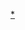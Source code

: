 {{Military navigation
|name = 拿破仑战争
|title = [[拿破崙戰爭]]
|bodyclass = hlist
|state = collapsed
|category = Napoleonic Wars
|style = wide
|above =
* '''[[第三次反法同盟]]'''
* '''[[第四次反法同盟]]'''
* '''[[半岛战争]]'''
* '''[[第五次反法同盟]]'''
* '''[[俄法战争]]'''
* '''[[第六次反法同盟]]'''
* '''[[百日王朝|第七次反法同盟]]'''

|group1 = 交戰國
|list1 =
 {{Navbox |child
|groupwidth = 11em
|groupstyle = {{WPMILHIST Infobox style|nav_box_label}}
|group1 = 法國、{{link-en|姐妹共和國|Sister Republic|傀儡國}}<br />及其盟邦
|list1 =
* [[法兰西第一帝国|法國]]
* {{link-en|波蘭軍團 (拿破崙時代)|Polish Legions (Napoleonic period)|波蘭軍團}}
* [[華沙公國|華沙大公國]]
* [[義大利王國 (拿破崙時代)|義大利]]
* [[荷兰王国 (1806年－1810年)|荷蘭]]
* [[伊特鲁里亚王国|伊特鲁里亚]]
* {{link-en|拿破崙時代的瑞士|Switzerland in the Napoleonic era#Act_of_Mediation|瑞士聯邦}}
* [[那不勒斯王国|那不勒斯]]
* [[萊茵邦聯]]
** [[巴伐利亞王國|巴伐利亞]]
** [[萨克森王国|薩克森]]
** [[威斯特法倫王國|威斯伐倫]]
** [[符騰堡王國|符騰堡]]
* [[丹麥-挪威]]
* [[奥斯曼帝国]]
* [[卡扎尔王朝|波斯]]
* [[西班牙王国 (1808年－1813年)|西班牙]]
| group2 = [[反法同盟]]
| list2 =
* [[大不列颠及爱尔兰联合王国|英國]]
* [[奧地利帝國|奧地利]]
* [[俄罗斯帝国|俄羅斯]]
* [[普魯士王國|普魯士]]
* [[西班牙帝國|西班牙]]
* [[葡萄牙帝國|葡萄牙]]
* [[兩西西里王國|西西里]]
* [[教宗国]]
* [[奥斯曼帝国]]
* [[卡扎尔王朝|波斯]]
* [[薩丁尼亞王國|薩丁尼亞]]
* [[瑞典历史#近代|瑞典]]
* [[荷蘭聯合王國|荷蘭]]
* [[不伦瑞克公国|布倫瑞克]]
* [[不伦瑞克-吕讷堡选侯国|漢諾威]]
* [[拿騷公國|拿騷]]
* [[波旁王朝|法國保王派]]
 }}

|group2 = 主要战斗
|list2 =
 {{Navbox |child
|groupwidth = 11em
|groupstyle = {{WPMILHIST Infobox style|nav_box_label}}
|ovenodd = swap
|group1 = [[法国大革命战争|前奏]]
|list1 =
* [[法国大革命]]
* [[第一次反法同盟]]
* [[第二次反法同盟]]
* [[雾月政变]]
* {{link-en|拿破崙試圖入侵聯合王國|Napoleon's planned invasion of the United Kingdom|試圖入侵英國}}
* {{link-en|昂吉安公爵路易·安托万|Louis Antoine, Duke of Enghien|昂吉安公爵之死}}
* {{link-en|拿破崙的加冕大典|Coronation of Napoleon I}}
|group2 = 1805年
|list2 =
* [[鑽石岩海戰|鑽石岩]]
* {{link-en|芬尼斯特雷角海戰 (1805年)|Battle of Cape Finisterre (1805)|芬尼斯特雷角}}
* {{link-en|韋爾廷根之戰|Battle of Wertingen|韋爾廷根}}
* [[金茨堡之战|金茨堡]]
* [[哈斯拉赫-容金根戰役|哈斯拉赫-容金根]]
* [[埃尔兴根戰役|埃爾興根]]
* [[乌尔姆之战|烏爾姆]]
* [[维罗纳战役|维罗纳]]
* [[特拉法加海戰|特拉法加]]
* [[卡爾迪耶羅戰役|卡爾迪耶羅]]
* {{link-en|奧特加爾角海戰|Battle of Cape Ortegal|奧特加爾角}}
* {{link-en|阿姆施泰滕之戰|Battle of Amstetten|阿姆施泰滕}}
* [[迪恩施泰因之戰|迪恩施泰因]]
* {{link-en|申格拉本之戰|Battle of Schöngrabern|申格拉本}}
* [[威尼托自由堡之战|威尼托自由堡]]
* [[奧斯特利茨戰役|奧斯特里茨]]
|group3 = 1806年
|list3 =
* [[加埃塔之围|加埃塔]]
* [[坎波坦尼斯之戰|坎波坦尼斯]]
* {{link-en|馬伊達之戰|Battle of Maida|馬伊達}}
* [[施莱茨之战|施萊茨]]
* [[萨尔费尔德战役|萨尔费尔德]]
* [[耶拿-奧爾施泰特會戰|耶拿-奧爾施泰特]]
* [[爱尔福特之降|爱尔福特]]
* [[哈雷战役|哈雷]]
* [[馬德堡圍城戰 (1806年)|馬德堡]]
* [[普伦茨劳战役|普倫茨勞]]
* [[帕瑟瓦尔克之降|帕瑟瓦爾克]]
* [[斯德丁之降|斯德丁]]
* [[瓦伦-诺森丁之战|瓦倫-諾森丁]]
* [[吕贝克战役|呂貝克]]
* [[大波蘭起義 (1806年)|大波蘭起義]]
* [[哈默尔恩之围|哈默爾恩]]
* [[查尔诺沃之战|查爾諾沃]]
* {{link-en|戈維明之戰|Battle of Golymin|戈維明之戰}}
* {{link-en|普烏圖斯克之戰|Battle of Pułtusk|普烏圖斯克}}
|group4 = 1807年
|list4 =
* [[莫龙根之战|莫龍根]]
* [[施特拉尔松德之围|施特拉爾松德]]
* [[阿伦施泰因之战|阿伦施泰因]]
* [[埃劳战役|埃勞]]
* [[奥斯特罗文卡之战|奧斯特羅文卡]]
* {{link-en|科爾貝格圍城戰 (1807年)|Siege of Kolberg (1807)|科爾貝格}}
* [[但澤圍城戰 (1807年)|但澤]]
* {{link-en|米萊托之戰|Battle of Mileto|米萊托}}
* [[古特斯塔特-德盆之战|古特斯塔特-德盆]]
* {{link-en|海爾斯貝格之戰|Battle of Heilsberg|海爾斯貝格}}
* [[弗里德蘭戰役|弗里德蘭]]
* [[入侵葡萄牙 (1807年)|入侵葡萄牙]]
|group5 = 1808年
|list5 =
* [[五月二日起義|五月二日]]
* {{link-en|埃爾布魯克戰鬥|Combat of El Bruch|布魯克}}
* {{link-en|俘虜羅西利支隊|Capture of the Rosily Squadron|羅西利支隊}}
* {{link-en|卡韋松之戰|Battle of Cabezón|卡韋松}}
* {{link-en|第一次薩拉戈薩圍城戰|First Siege of Zaragoza|第一次薩拉戈薩}}
* [[第一次赫罗纳之战|第一次赫罗纳]]
* [[瓦倫西亞之戰|瓦倫西亚]]
* {{link-en|里奧塞科城之戰|Battle of Medina de Rioseco|里奧塞科城}}
* [[拜倫之戰|拜倫]]
* [[羅利薩之戰|羅利薩]]
* [[維梅魯之戰|維梅魯]]
* {{link-en|潘科爾沃之戰|Battle of Pancorbo (1808)|潘科爾沃}}
* {{link-en|巴爾馬塞達之戰|Battle of Valmaseda|巴爾馬塞達}}
* {{link-en|布爾戈斯之戰|Battle of Burgos|布爾戈斯}}
* [[罗萨斯之围|罗萨斯]]
* {{link-en|埃斯皮諾薩-德洛斯蒙特羅斯之戰|Battle of Espinosa de los Monteros|埃斯皮諾薩}}
* [[卡德德乌之战|卡德德乌]]
* {{link-en|圖德拉之戰|Battle of Tudela|圖德拉}}
* {{link-en|索莫謝拉之戰|Battle of Somosierra|索莫謝拉}}
* {{link-en|第二次薩拉戈薩圍城戰|Second Siege of Zaragoza|第二次薩拉戈薩}}
* [[莫林斯-德雷伊之战|莫林斯-德雷伊]]
* {{link-en|薩阿貢之戰|Battle of Sahagún|薩阿貢}}
* [[貝納文特之戰|貝納文特]]
|group6 = 1809年
|list6 =
* {{link-en|卡斯特利翁之戰|Battle of Castellón|卡斯特利翁}}
* [[乌克莱斯戰役|烏克萊斯]]
* [[科魯尼亞戰役|科魯尼亞]]
* [[布拉加之战|布拉加]]
* {{link-en|巴利斯之戰|Battle of Valls|巴利斯}}
* [[提洛人叛亂|-{zh-hans:蒂罗尔; zh-hk:蒂羅爾; zh-tw:提洛;}-人叛亂]]
* {{link-en|自由鎮之戰 (1809年)|Battle of Villafranca (1809)|自由鎮}}
* [[米亞哈達斯之戰|米亞哈達斯]]
* {{link-en|洛斯耶韋內斯之戰|Battle of Los Yébenes|洛斯耶韋內斯}}
* {{link-en|雷阿爾城之戰|Battle of Ciudad Real|雷阿爾城}}
* {{link-en|第一次波爾圖之戰|First Battle of Porto|第一次波爾圖}}
* {{link-en|麥德林之戰|Battle of Medellín|麥德林}}
* [[阿尔坎塔拉之战|阿尔坎塔拉]]
* {{link-en|貝吉塞爾山之戰|Battles of Bergisel|貝吉塞爾山}}
* [[薩奇萊之戰|薩奇萊]]
* [[托伊根-豪森之戰|托伊根-豪森]]
* {{link-en|拉申之戰 (1809年)|Battle of Raszyn (1809)|拉申}}
* [[阿本斯貝格之戰|阿本斯貝格]]
* [[蘭休特戰役 (1809年)|蘭茨胡特]]
* [[埃克米爾之戰|埃克米爾]]
* [[雷根斯堡之戰|雷根斯堡]]
* [[諾伊馬克特-聖法伊特之戰|諾伊馬克特-圣法伊特]]
* [[达尔马提亚战役 (1809年)|達爾馬提亞]]
* [[埃伯斯貝格戰役|埃伯斯貝格]]
* {{link-en|第三次赫羅納圍城戰|Third Siege of Gerona|赫羅納}}
* [[卡尔迪耶罗之战 (1809年)|卡爾迪耶羅]]
* [[皮亞韋河之戰 (1809年)|皮亞韋河]]
* {{link-en|格里若之戰|Battle of Grijó|格里若}}
* {{link-en|第二次波爾圖之戰|Second Battle of Porto|第二次波爾圖}}
* [[沃格爾之戰|沃格爾]]
* [[塔尔维斯之战 (1809年)|塔爾維斯]]
* [[林茨-烏爾法爾之戰|林茨-烏爾法爾]]
* [[阿斯珀恩-埃斯灵之战|阿斯珀恩-埃斯灵]]
* {{link-en|阿爾卡尼斯之戰|Battle of Alcañiz|阿爾卡尼斯}}
* [[聖米夏埃爾之戰|聖米夏埃爾]]
* [[施特拉爾松德之戰 (1809年)|施特拉爾松德]]
* [[拉布之戰|拉布]]
* {{link-en|馬里亞之戰|Battle of María|馬里亞}}
* [[格拉茨之戰|格拉茨]]
* [[瓦格拉姆之战|瓦格拉姆]]
* {{link-en|科爾新堡戰鬥|Combat of Korneuburg|科爾新堡}}
* {{link-en|施托克勞戰鬥|Combat of Stockerau|施托克勞}}
* {{link-en|格夫雷斯之戰|Battle of Gefrees|格夫雷斯}}
* {{link-en|霍拉布倫之戰 (1809年)|Battle of Hollabrunn (1809)|霍拉布倫}}
* {{link-en|申格拉本戰鬥|Combat of Schöngrabern|申格拉本}}
* {{link-en|茨奈姆停戰協定|Armistice of Znaim}}
* {{link-en|塔拉韋拉之戰|Battle of Talavera|塔拉韋拉}}
* [[阿索维斯波之战|阿索维斯波]]
* [[瓦爾赫倫島戰役|瓦爾赫倫島]]
* {{link-en|厄爾珀之戰 (1809年)|Battle of Ölper (1809)|厄爾珀}}
* {{link-en|阿爾莫納西之戰|Battle of Almonacid|阿爾莫納西}}
* {{link-en|塔馬梅斯之戰|Battle of Tamames|塔馬梅斯}}
* [[奧卡尼亞戰役|奧卡尼亞]]
* [[托尔梅斯河畔阿尔瓦之战|阿尔瓦]]
| group7 = 1810年
| list7 =
* {{link-en|加的斯圍城戰|Siege of Cádiz|加的斯}}
* [[阿斯托爾加之圍|第一次阿斯托爾加]]
* {{link-en|羅德里戈城圍城戰 (1810年)|Siege of Ciudad Rodrigo (1810)|羅德里戈城}}
* [[萊里達之圍|萊里達]]
* {{link-en|巴爾基利亞戰鬥|Combat of Barquilla (1810)|巴爾基利亞}}
* [[拉比斯瓦尔之战|拉维斯瓦尔]]
* [[菲格拉斯之圍|菲格拉斯]]
* {{link-en|科阿河之戰|Battle of the Côa|科阿河}}
* {{link-en|阿爾梅達圍城戰 (1810年)|Siege of Almeida (1810)|阿爾梅達}}
* [[大港海戰|毛里求斯大港]]
* {{link-en|布薩科之戰|Battle of Bussaco|布薩科}}
| group8 = 1811年
| list8 =
* {{link-en|格博拉之戰|Battle of the Gebora|格博拉}}
* {{link-en|巴羅薩之戰|Battle of Barrosa|巴羅薩}}
* [[蓬巴爾戰役|蓬巴爾]]
* [[雷迪尼亞戰役|雷迪尼亞]]
* [[卡薩爾諾夫戰役|卡薩爾諾夫]]
* {{link-en|坎普馬約爾之戰|Battle of Campo Maior|坎普馬約爾}}
* {{link-en|薩布加爾之戰|Battle of Sabugal|薩布加爾}}
* {{link-en|阿爾梅達封鎖|Blockade of Almeida|阿爾梅達}}
* {{link-en|豐特斯德奧尼奧羅之戰|Battle of Fuentes de Oñoro|豐特斯德奧尼奧羅}}
* {{link-en|塔拉戈納圍城戰 (1811年)|Siege of Tarragona (1811)|塔拉戈納}}
* [[拉阿尔武埃拉之战|拉阿尔武埃拉]]
* [[塔马塔夫海战|塔马塔夫]]
* {{link-en|烏薩格雷之戰|Battle of Usagre|烏薩格雷}}
* [[萨贡托之战|薩貢托]]
* {{link-en|阿羅約莫利諾斯之戰|Battle of Arroyo dos Molinos|阿羅約莫利諾斯}}
* [[瓦倫西亞之圍|第二次瓦倫西亞]]
| group9 = 1812年
| list9 =
* {{link-en|羅德里戈城圍城戰 (1812年)|Siege of Ciudad Rodrigo (1812)|羅德里戈城}}
* {{link-en|巴達霍斯圍城戰 (1812年)|Siege of Badajoz (1812)|巴達霍斯}}
* {{link-en|比拉加爾西亞之戰|Battle of Villagarcia|比拉加爾西亞}}
* {{link-en|阿爾馬拉斯之戰|Battle of Almaraz|阿爾馬拉斯}}
* {{link-en|馬吉利亞之戰|Battle of Maguilla|馬吉利亞}}
* {{link-en|米爾之戰|Battle of Mir (1812)|米爾}}
* {{link-en|薩拉曼卡之戰|Battle of Salamanca|薩拉曼卡}}
* {{link-en|加西亞埃爾南德斯之戰|Battle of García Hernández|加西亞埃爾南德斯}}
* [[薩塔諾夫卡戰役|薩塔諾夫卡]]
* {{link-en|奧斯特羅夫諾之戰|Battle of Ostrovno|奧斯特羅夫諾}}
* [[维捷布斯克之战 (1812年)|維捷布斯克]]
* {{link-en|克利亚斯季齐之战|Battle of Klyastitsy|克利亚斯季齐}}
* {{link-en|馬哈達翁達之戰|Battle of Majadahonda|馬哈達翁達}}
* [[斯摩棱斯克戰役 (1812年)|斯摩棱斯克]]
* [[第一次波拉次克戰役|第一次波拉次克]]
* {{link-en|瓦盧季諾之戰|Battle of Valutino|瓦盧季諾}}
* {{link-en|梅索滕之戰|Battle of Mesoten|梅索滕}}
* [[博罗金诺战役|博羅金諾]]
* {{link-en|布爾戈斯圍城戰|Siege of Burgos|布爾戈斯}}
* {{link-en|塔魯季諾之戰|Battle of Tarutino|塔魯季諾}}
* {{link-en|第二次波洛茨克之戰|Second Battle of Polotsk|第二次波洛茨克}}
* {{link-en|本塔德爾波索之戰|Battle of Venta del Pozo|本塔德爾波索}}
* [[小雅羅斯拉夫韋茨戰役|小雅羅斯拉夫韋茨]]
* {{link-en|恰什尼基之戰|Battle of Chashniki|恰什尼基}}
* {{link-en|維亞濟馬之戰|Battle of Vyazma|維亞濟馬}}
* {{link-en|斯莫利亞尼之戰|Battle of Smoliani|斯莫利亞尼}}
* {{link-en|克拉斯諾伊之戰|Battle of Krasnoi|克拉斯諾伊}}
* [[別列津納河戰役|別列津納河]]
| group10 = 1813年
| list10 =
* {{link-en|卡斯塔利亞之戰|Battle of Castalla|卡斯塔利亞}}
* [[呂岑會戰 (1813年)|呂岑]]
* [[包岑會戰|包岑]]
* {{link-en|塔拉戈納圍城戰 (1813年)|Siege of Tarragona (1813)|塔拉戈納}}
* {{link-en|盧考之戰|Battle of Luckau|盧考}}
* [[维多利亚战役|維多利亞]]
* {{link-en|聖塞巴斯蒂安圍城戰|Siege of San Sebastián|聖塞巴斯蒂安}}
* [[奧達爾之戰|奧達爾]]
* {{link-en|庇里牛斯山之戰|Battle of the Pyrenees|庇里牛斯山}}
* {{link-en|索劳伦之战|Battle of Sorauren|索劳伦}}
* {{link-en|大貝倫之戰|Battle of Großbeeren|大貝倫}}
* {{link-en|卡茨巴赫之戰|Battle of Katzbach|卡茨巴赫}}
* [[德勒斯登戰役|德勒斯登]]
* {{link-en|庫爾姆之戰|Battle of Kulm|第一次庫爾姆}}
* {{link-en|聖馬西亞爾之戰|Battle of San Marcial|聖馬西亞爾}}
* {{link-en|登讷维茨之战|Battle of Dennewitz|登讷维茨}}
* {{link-en|第二次庫爾姆之戰|Second Battle of Kulm|第二次庫爾姆}}
* {{link-en|格爾德之戰|Battle of the Göhrde|格爾德}}
* {{link-en|比達索阿河之戰|Battle of the Bidassoa|比達索阿河}}
* [[莱比锡战役|萊比錫]]
* {{link-en|哈瑙之戰|Battle of Hanau|哈瑙}}
* {{link-en|尼韦勒河之战|Battle of Nivelle|尼韦勒河}}
* {{link-en|博恩赫沃德之战 (1813年)|Battle of Bornhöved (1813)|博恩赫沃德}}
* {{link-en|塞厄施泰特之战|Battle of Sehested|塞厄施泰特}}
| group11 = 1814年
| list11 =
* {{Link-en|布列讷之战|Battle of Brienne|布列讷}}
* {{Link-en|拉羅蒂埃之戰|Battle of La Rothière|拉羅蒂埃}}
* {{Link-en|明喬河之戰 (1814年)|Battle of the Mincio River (1814)|明喬河}}
* [[尚波貝爾之戰|尚波貝爾]]
* [[蒙米拉伊之戰|蒙米拉伊]]
* {{Link-en|蒂耶里堡之戰 (1814年)|Battle of Château-Thierry (1814)|蒂耶里堡}} 
* [[沃尚戰役|沃尚]]
* {{Link-en|加里之戰斯|Battle of Garris|加里斯}}
* {{Link-en|莫尔芒之戰|Battle of Mormant|莫尔芒}}
* {{Link-en|蒙特羅之戰|Battle of Montereau|蒙特羅}}
* {{Link-en|奧爾泰茲之戰|Battle of Orthez|奧爾泰茲}}
* {{Link-en|奧布河畔巴爾之戰|Battle of Bar-sur-Aube|奧布河畔巴爾}}
* {{Link-en|拉昂之戰|Battle of Laon|拉昂}}
* [[漢斯戰役 (1814年)|漢斯]]
* {{Link-en|克拉奧訥之戰|Battle of Craonne|克拉奧訥}}
* {{Link-en|奧布河畔阿爾西之戰|Battle of Arcis-sur-Aube|奧布河畔阿爾西}}
* {{Link-en|費爾尚普努瓦斯之戰|Battle of Fère-Champenoise|費爾尚普努瓦斯}}
* {{Link-en|聖迪濟耶之戰|Battle of Saint-Dizier|聖迪濟耶}}
* {{Link-en|蒙馬特之戰|Battle of Montmartre|蒙馬特}}
* [[巴黎之戰 (1814年)|巴黎]]
* [[圖盧茲戰役|圖盧茲]]
* {{Link-en|巴約訥之戰|Battle of Bayonne|巴約訥}}
* [[漢堡圍城戰|漢堡]]
| group12 = 1815年
| list12 =
* {{Link-en|帕納羅河之戰|Battle of the Panaro|帕納羅河}}
* {{Link-en|奧基奧貝洛之戰|Battle of Occhiobello|奧基奧貝洛}}
* {{Link-en|卡爾皮之戰 (1815年)|Battle of Carpi (1815)|卡爾皮}}
* {{Link-en|卡薩利亞之戰|Battle of Casaglia|卡薩利亞}}
* {{Link-en|龍科之戰|Battle of Ronco|龍科}}
* {{Link-en|切塞納蒂科之戰|Battle of Cesenatico|切塞納蒂科}}
* {{Link-en|佩薩羅之戰|Battle of Pesaro|佩薩羅}}
* {{Link-en|斯卡佩扎諾之戰|Battle of Scapezzano|斯卡佩扎諾}}
* {{Link-en|托倫蒂諾之戰|Battle of Tolentino|托倫蒂諾}}
* {{Link-en|安科納圍城戰|Siege of Ancona|安科納}}
* {{Link-en|卡斯泰爾迪桑格羅之戰|Battle of Castel di Sangro|卡斯泰爾迪桑格羅}}
* {{Link-en|聖傑爾馬諾之戰|Battle of San Germano|聖傑爾馬諾}}
* {{Link-en|加埃塔圍城戰 (1815年)|Siege of Gaeta (1815)|加埃塔}}
* [[四臂村戰役|四臂村]]
* [[利尼战役|利尼]]
* [[滑铁卢战役|滑鐵盧]]
* {{Link-en|瓦夫爾之戰|Battle of Wavre|瓦夫爾}}
* {{Link-en|罗什塞维耶尔之战|Battle of Rocheserviere|罗什塞维耶尔}}
* [[拉薩菲爾戰役|拉蘇弗爾]]
* {{Link-en|羅康庫爾之戰|Battle of Rocquencourt|羅康庫爾}}
* {{Link-en|伊西之戰|Battle of Issy|伊西}}
 }}

|group3 = 軍事將領、<br>政治領袖
|list3 =
 {{Navbox |child
|groupwidth = 11em
|groupstyle = {{WPMILHIST Infobox style|nav_box_label}}
|group1 = 法國及其盟國
|list1 =
* [[拿破仑一世|拿破崙]]
* [[路易-亚历山大·贝尔蒂埃]]
* [[若阿尚·缪拉]]
* [[路易·尼古拉·达武]]
* [[让·拉纳]]
* [[安德烈·马塞纳]]
* [[米歇尔·内伊]]
* [[让·德迪厄·苏尔特]]
* [[让-巴蒂斯特·贝西埃]]
* [[皮埃尔-夏尔·维尔纳夫]]
* [[约瑟夫·波拿巴]]
* [[路易·波拿巴]]
* [[热罗姆·波拿巴]]
* [[约泽夫·波尼亚托夫斯基|波尼亞托夫斯基親王]]
* [[欧仁·德·博阿尔内|歐仁親王]]
* [[马克西米利安一世 (巴伐利亚国王)]]
* [[弗里德里希·奥古斯特一世 (萨克森国王)]]
* [[腓特烈一世 (符腾堡)]]
* [[弗雷德里克六世 (丹麦)]]
|group2 = 反法同盟
|list2 =
* [[第一代威靈頓公爵阿瑟·韋爾斯利|威靈頓公爵]]
* [[第一代纳尔逊子爵霍雷肖·纳尔逊|霍雷肖·納爾遜]]
* [[弗朗茨二世 (神圣罗马帝国)|弗朗茨二世]]
* [[卡尔大公 (奥地利-泰申)|卡爾大公]]
* [[卡尔一世·菲利普 (施瓦岑贝格)|施瓦岑貝格親王]]
* [[奧地利的約翰|約翰大公 (奧地利)]]
* [[亚历山大一世 (俄罗斯)|亚历山大一世]]
* [[米哈伊尔·伊拉里奥诺维奇·库图佐夫|米哈伊爾·庫圖佐夫]]
* [[米哈伊尔·博格达诺维奇·巴克莱·德托利|米哈伊爾·巴克萊·德托利]]
* [[列文·奥古斯特 (本尼格森伯爵)|本尼格森伯爵]]
* [[彼得·伊萬諾維奇·巴格拉季昂|彼得·巴格拉季昂]]
* [[腓特烈·威廉三世]]
* [[格布哈德·莱贝雷希特·冯·布吕歇尔|格布哈德·馮·布呂歇爾]]
* [[卡尔·威廉·斐迪南 (不伦瑞克-沃尔芬比特尔)|不倫瑞克公爵]]
* [[弗雷德里希·路德维希 (霍恩洛厄-英格尔芬根亲王)|霍恩洛厄親王]]
* [[费尔南多七世]]
* {{Link-en|米格尔·里卡多·德·阿拉瓦-埃斯基韦尔|Miguel Ricardo de Álava y Esquivel|米格爾·德·阿拉瓦}}
* [[若昂六世|葡萄牙攝政王約翰]]
* {{Link-en|費拉公爵米格爾·佩雷拉·福尔雅斯|Miguel Pereira Forjaz, Count of Feira|費拉公爵}}
* [[威廉一世 (尼德兰)|奧蘭治親王威廉]]
* [[费迪南多一世 (两西西里)|费迪南多一世]]
* [[古斯塔夫四世·阿道夫]]
* [[卡尔十四世·约翰|瑞典的卡爾·約翰親王]]
* [[路易十八]]
}}

|group4 = 相關資訊
|list4 =
 {{Navbox |child
|groupwidth = 11em
|groupstyle = {{WPMILHIST Infobox style|nav_box_label}}
|group1 = 相關戰事
|list1 =
* {{Link-en|英國戰爭|English Wars (Scandinavia)}}
** [[砲艦戰爭]]
** [[丹瑞战争 (1808年-1809年)|丹瑞戰爭]]
* {{Link-en|法瑞戰爭|Franco-Swedish War|波美拉尼亞戰爭 (法瑞戰爭)}}
* [[俄罗斯－波斯战争_(1804年－1813年)|俄羅斯-波斯戰爭]]
* [[第七次俄土战争|俄土戰爭]]
* [[芬蘭戰爭]]
* [[英土戰爭]]
* [[英俄戰爭]]
* {{Link-en|英瑞戰爭 (1810年-12年)|Anglo-Swedish War (1810–12)|英瑞戰爭}}
* [[1812年战争]]
* {{Link-en|瑞挪戰爭 (1814年)|Swedish–Norwegian War (1814)|瑞挪戰爭}}

|group2 = 和約
|list2 =
* [[坎波福爾米奧條約|坎波福爾米奧]]
* [[1801年教務專約|教务专约]]
* [[呂內維爾條約|呂內維爾]]
* [[亞眠和約|亞眠]]
* {{Link-en|阿爾特倫堡會議|Convention of Artlenburg|阿爾特倫堡}}
* [[普雷斯堡和约|普雷斯堡]]
* {{Link-en|芬肯斯坦和約|Treaty of Finckenstein|芬肯斯坦}}
* [[提爾西特條約|提爾西特]]
* {{Link-en|辛特拉會議|Convention of Sintra|辛特拉}}
* [[申布倫條約|申布倫]]
* {{Link-en|巴黎和約 (1810年)|Treaty of Paris (1810)|巴黎 (1810年)}}
* {{Link-en|陶羅根會議|Convention of Tauroggen|陶羅根}}
* {{Link-en|里德和約|Treaty of Ried|里德}}
* [[休蒙條約|休蒙]]
* [[基爾條約|基爾]]
* {{Link-en|曼圖亞會議|Convention of Mantua|曼圖亞}}
* {{Link-en|卡薩蘭扎和約|Treaty of Casalanza|卡薩蘭扎}}
* [[巴黎條約 (1815年)|巴黎 (1815年)]]

|group3 = 其它相關
|list3 =
* {{Link-en|拿破崙戰爭相關書籍列表|List of books about the Napoleonic Wars|文獻目錄}}
* [[大陆封锁]]
* [[英格蘭期盼人人都恪盡其責]]
* {{Link-en|拿破崙戰爭傷亡列表|Napoleonic Wars casualties|傷亡列表}}
* [[大军团]]
* {{Link-en|朗伍德之家|Longwood House}}
* [[波旁复辟]]
}}

|below =
* {{icon|PORTAL}} '''[[Portal:拿破崙戰爭|主題]]'''
* {{icon|WikiProject}} '''{{le|維基專題:軍事/拿破崙時代任務|Wikipedia:WikiProject Military history/Napoleonic era task force|軍事歷史}}'''
* {{icon|Wiktionary}} '''[[wiktionary:Special:Search/Napoleonic|定義]]'''
* {{icon|Commons}} '''[[commons:Special:Search/Napoleonic Wars|媒體]]'''
* {{icon|Wikiquote}} '''[[wikiquote:Special:Search/Napoleon I of France|语录]]'''
}}<noinclude>

[[Category:拿破仑战争|*]]
[[Category:拿破仑战争模板| ]]
</noinclude>